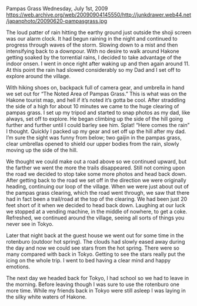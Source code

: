 
Pampas Grass
Wednesday, July 1st, 2009
https://web.archive.org/web/20090904145550/http://junkdrawer.web44.net/japanphoto/20090620-pampasgrass.jpg

The loud patter of rain hitting the earthy ground just outside the shoji screen was our alarm clock. It had begun raining in the night and continued to progress through waves of the storm. Slowing down to a mist and then intensifying back to a downpour. With no desire to walk around Hakone getting soaked by the torrential rains, I decided to take advantage of the indoor onsen. I went in once right after waking up and then again around 11. At this point the rain had slowed considerably so my Dad and I set off to explore around the village.

With hiking shoes on, backpack full of camera gear, and umbrella in hand we set out for “The Noted Area of Pampas Grass.” This is what was on the Hakone tourist map, and hell if it’s noted it’s gotta be cool. After straddling the side of a high for about 10 minutes we came to the huge clearing of pampas grass. I set up my tripod and started to snap photos as my dad, like always, set off to explore. He began climbing up the side of the hill going further and further until I could barley see him. Splat! “Here comes the rain” I thought. Quickly I packed up my gear and set off up the hill after my dad. I’m sure the sight was funny from below; two gaijin in the pampas grass, clear umbrellas opened to shield our upper bodies from the rain, slowly moving up the side of the hill.

We thought we could make out a road above so we continued upward, but the farther we went the more the trails disappeared. Still not coming upon the road we decided to stop take some more photos and head back down. After getting back to the road we set off in the direction we were originally heading, continuing our loop of the village. When we were just about out of the pampas grass clearing, which the road went through, we saw that there had in fact been a trail/road at the top of the clearing. We had been just 20 feet short of it when we decided to head back down. Laughing at our luck we stopped at a vending machine, in the middle of nowhere, to get a coke. Refreshed, we continued around the village, seeing all sorts of things you never see in Tokyo.

Later that night back at the guest house we went out for some time in the rotenburo (outdoor hot spring). The clouds had slowly eased away during the day and now we could see stars from the hot spring. There were so many compared with back in Tokyo. Getting to see the stars really put the icing on the whole trip. I went to bed having a clear mind and happy emotions.

The next day we headed back for Tokyo, I had school so we had to leave in the morning. Before leaving though I was sure to use the rotenburo one more time. While my friends back in Tokyo were still asleep I was laying in the silky white waters of Hakone.

